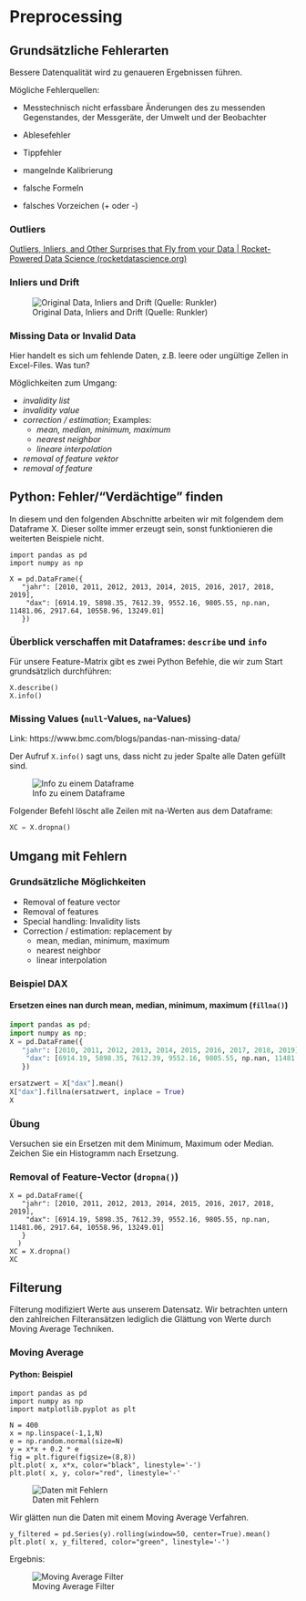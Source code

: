 

# Preprocessing

## Grundsätzliche Fehlerarten

Bessere Datenqualität wird zu genaueren Ergebnissen führen. 

Mögliche Fehlerquellen: 

- Messtechnisch nicht erfassbare Änderungen des zu messenden Gegenstandes, der Messgeräte, der Umwelt und der Beobachter 

* Ablesefehler
* Tippfehler
* mangelnde Kalibrierung

* falsche Formeln
* falsches Vorzeichen (+ oder -)





### Outliers



[Outliers, Inliers, and Other Surprises that Fly from your Data | Rocket-Powered Data Science (rocketdatascience.org)](http://rocketdatascience.org/?p=473)



### Inliers und Drift

![Original Data, Inliers and Drift (Quelle: Runkler)](1-fehlerarten.assets/image-20211114183020487.png)



### Missing Data or Invalid Data

Hier handelt es sich um fehlende Daten, z.B. leere oder ungültige Zellen in Excel-Files. Was tun?

Möglichkeiten zum Umgang:

- *invalidity list*
- *invalidity value*
- *correction / estimation*; Examples:
  - *mean, median, minimum, maximum*
  - *nearest neighbor*
  - *lineare interpolation*
- *removal of feature vektor*
- *removal of feature*

&#x20;

## Python: Fehler/"Verdächtige"  finden

In diesem und den folgenden Abschnitte arbeiten wir mit folgendem dem Dataframe X. Dieser sollte immer erzeugt sein, sonst funktionieren die weiterten Beispiele nicht.

```
import pandas as pd
import numpy as np

X = pd.DataFrame({
   "jahr": [2010, 2011, 2012, 2013, 2014, 2015, 2016, 2017, 2018, 2019],
    "dax": [6914.19, 5898.35, 7612.39, 9552.16, 9805.55, np.nan, 11481.06, 2917.64, 10558.96, 13249.01] 
   })
```



### Überblick verschaffen  mit Dataframes: `describe` und `info`

Für unsere Feature-Matrix gibt es zwei Python Befehle, die wir zum Start grundsätzlich durchführen:

```
X.describe()
X.info()
```



### Missing Values (`null`-Values, `na`-Values)

Link: https://www.bmc.com/blogs/pandas-nan-missing-data/

Der Aufruf `X.info()` sagt uns, dass nicht zu jeder Spalte alle Daten gefüllt sind.

![Info zu einem Dataframe](1-fehlerarten.assets/image-20211114185903890.png)

Folgender Befehl löscht alle Zeilen mit na-Werten aus dem Dataframe:

```python
XC = X.dropna()
```



## Umgang mit Fehlern

### Grundsätzliche Möglichkeiten

* Removal of feature vector
* Removal of features
* Special handling: Invalidity lists
* Correction / estimation: replacement by
  * mean, median, minimum, maximum
  * nearest neighbor
  * linear interpolation

### Beispiel DAX

#### Ersetzen eines nan durch mean, median, minimum, maximum (`fillna()`)

```python
import pandas as pd;
import numpy as np;
X = pd.DataFrame({
   "jahr": [2010, 2011, 2012, 2013, 2014, 2015, 2016, 2017, 2018, 2019],
    "dax": [6914.19, 5898.35, 7612.39, 9552.16, 9805.55, np.nan, 11481.06, 2917.64, 10558.96, 13249.01] 
   })

ersatzwert = X["dax"].mean() 
X["dax"].fillna(ersatzwert, inplace = True)
X
```

### Übung

Versuchen sie ein Ersetzen mit dem Minimum, Maximum oder Median. Zeichen Sie ein Histogramm nach Ersetzung.

### Removal of Feature-Vector (`dropna()`)

```
X = pd.DataFrame({
   "jahr": [2010, 2011, 2012, 2013, 2014, 2015, 2016, 2017, 2018, 2019],
    "dax": [6914.19, 5898.35, 7612.39, 9552.16, 9805.55, np.nan, 11481.06, 2917.64, 10558.96, 13249.01] 
   }
  )
XC = X.dropna()
XC
```

## Filterung

Filterung modifiziert Werte aus unserem Datensatz. Wir betrachten untern den zahlreichen Filteransätzen lediglich die Glättung von Werte durch Moving Average Techniken.

### Moving Average

#### Python: Beispiel

```
import pandas as pd
import numpy as np
import matplotlib.pyplot as plt

N = 400
x = np.linspace(-1,1,N)
e = np.random.normal(size=N)
y = x*x + 0.2 * e
fig = plt.figure(figsize=(8,8))
plt.plot( x, x*x, color="black", linestyle='-')
plt.plot( x, y, color="red", linestyle='-'
```

![Daten mit Fehlern](1-fehlerarten.assets/image-20211121190017569.png)

Wir glätten nun die Daten mit einem Moving Average Verfahren.

```
y_filtered = pd.Series(y).rolling(window=50, center=True).mean()
plt.plot( x, y_filtered, color="green", linestyle='-')
```

Ergebnis:

![Moving Average Filter](1-fehlerarten.assets/image-20211121190100222.png)

